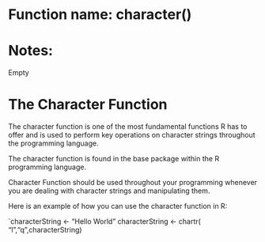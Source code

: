 # Function name: character()
# Notes:
Empty


# The Character Function

The character function is one of the most fundamental functions R has to offer and is used to perform key operations on character strings throughout the programming language. 

The character function is found in the base package within the R programming language. 

Character Function should be used throughout your programming whenever you are dealing with character strings and manipulating them. 

Here is an example of how you can use the character function in R:

`characterString <- "Hello World"
 characterString <- chartr( "l","q",characterString)